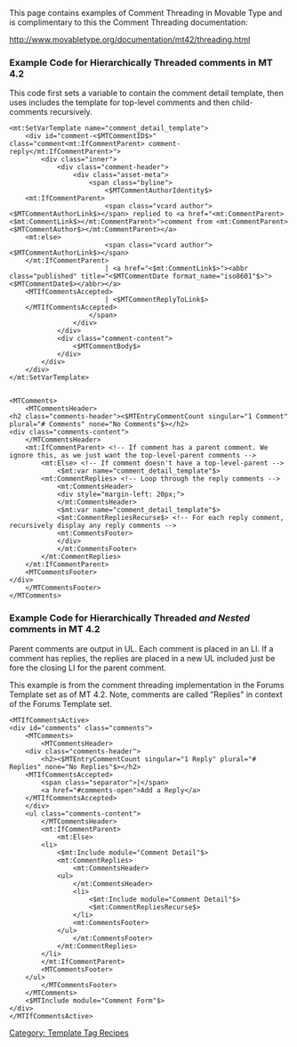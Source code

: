 [[Category: Template Tag Recipes]]

This page contains examples of Comment Threading in Movable Type and is complimentary to this the Comment Threading documentation:

http://www.movabletype.org/documentation/mt42/threading.html


=== Example Code for Hierarchically Threaded comments in MT 4.2 ===

This code first sets a variable to contain the comment detail template, then uses includes the template for top-level comments and then child-comments recursively.

<pre>
<mt:SetVarTemplate name="comment_detail_template">
    <div id="comment-<$MTCommentID$>" class="comment<mt:IfCommentParent> comment-reply</mt:IfCommentParent>">
        <div class="inner">
            <div class="comment-header">
                <div class="asset-meta">
                    <span class="byline">
                        <$MTCommentAuthorIdentity$>
    <mt:IfCommentParent>
                        <span class="vcard author"><$MTCommentAuthorLink$></span> replied to <a href="<mt:CommentParent><$mt:CommentLink$></mt:CommentParent>">comment from <mt:CommentParent><$MTCommentAuthor$></mt:CommentParent></a>
    <mt:else>
                        <span class="vcard author"><$MTCommentAuthorLink$></span>
    </mt:IfCommentParent>
                        | <a href="<$mt:CommentLink$>"><abbr class="published" title="<$MTCommentDate format_name="iso8601"$>"><$MTCommentDate$></abbr></a>
    <MTIfCommentsAccepted>
                        | <$MTCommentReplyToLink$>
    </MTIfCommentsAccepted>
                    </span>
                </div>
            </div>
            <div class="comment-content">
                <$MTCommentBody$>
            </div>
        </div>
    </div>
</mt:SetVarTemplate>


<MTComments>
    <MTCommentsHeader>
<h2 class="comments-header"><$MTEntryCommentCount singular="1 Comment" plural="# Comments" none="No Comments"$></h2>
<div class="comments-content">
    </MTCommentsHeader>
    <mt:IfCommentParent> <!-- If comment has a parent comment. We ignore this, as we just want the top-level-parent comments -->
        <mt:Else> <!-- If comment doesn't have a top-level-parent -->
            <$mt:var name="comment_detail_template"$>
        <mt:CommentReplies> <!-- Loop through the reply comments -->
            <mt:CommentsHeader>
            <div style="margin-left: 20px;">
            </mt:CommentsHeader>
            <$mt:var name="comment_detail_template"$>
            <$mt:CommentRepliesRecurse$> <!-- For each reply comment, recursively display any reply comments -->    
            <mt:CommentsFooter>
            </div>
            </mt:CommentsFooter>
        </mt:CommentReplies>
    </mt:IfCommentParent>
    <MTCommentsFooter>
</div>
    </MTCommentsFooter>
</MTComments>
</pre>


=== Example Code for Hierarchically Threaded ''and Nested'' comments in MT 4.2 ===

Parent comments are output in UL. Each comment is placed in an LI. If a comment has replies, the replies are placed in a new UL included just be fore the closing LI for the parent comment.

This example is from the comment threading implementation in the Forums Template set as of  MT 4.2. Note, comments are called "Replies" in context of the Forums Template set.

<pre>
<MTIfCommentsActive>
<div id="comments" class="comments">
    <MTComments>
        <MTCommentsHeader>
    <div class="comments-header">
        <h2><$MTEntryCommentCount singular="1 Reply" plural="# Replies" none="No Replies"$></h2>
    <MTIfCommentsAccepted>
        <span class="separator">|</span>
        <a href="#comments-open">Add a Reply</a>
    </MTIfCommentsAccepted>
    </div>
    <ul class="comments-content">
        </MTCommentsHeader>
        <mt:IfCommentParent>
            <mt:Else>
        <li>
            <$mt:Include module="Comment Detail"$>
            <mt:CommentReplies>
                <mt:CommentsHeader>
            <ul>
                </mt:CommentsHeader>
                <li>
                    <$mt:Include module="Comment Detail"$>
                    <$mt:CommentRepliesRecurse$>
                </li>
                <mt:CommentsFooter>
            </ul>
                </mt:CommentsFooter>
            </mt:CommentReplies>
        </li>
        </mt:IfCommentParent>
        <MTCommentsFooter>
    </ul>
        </MTCommentsFooter>
    </MTComments>
    <$MTInclude module="Comment Form"$>
</div>
</MTIfCommentsActive>
</pre>
